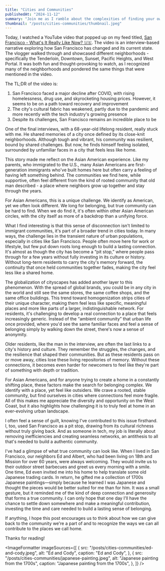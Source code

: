 ```yaml
---
title: "Cities and Communities"
publishedAt: "2024-11-12"
summary: "Join me as I ramble about the complexities of finding your own community."
thumbnail: "/posts/cities-communities/thumbnail.jpeg"
---
```


<HeroImage
  src="/posts/cities-communities/thumbnail.jpeg"
  alt="A picture of a cookout I hosted in our backyard, San Francisco, CA"
  caption="Backyard cookout, San Francisco, CA"
/>

Today, I watched a YouTube video that popped up on my feed titled, [San Francisco - What's It Really Like Now? 🇺🇸](https://youtu.be/zAfVNkSRSM4?si=tK13QfR3-J-Q7yMA). The video is an interview-based narrative exploring how San Francisco has changed and its current state. The vlogger walked through and showcased different neighborhoods - specifically the Tenderloin, Downtown, Sunset, Pacific Heights, and West Portal. It was both fun and thought-provoking to watch, as I recognized many of the neighborhoods and pondered the same things that were mentioned in the video.

The TL;DR of the video is:
1. San Francisco faced a major decline after COVID, with rising homelessness, drug use, and skyrocketing housing prices. However, it seems to be on a path toward recovery and improvement
2. The city's cultural fabric has weakened, partly due to the pandemic and more recently with the tech industry's growing presence
3. Despite its challenges, San Francisco remains an incredible place to be

One of the final interviews, with a 68-year-old lifelong resident, really stuck with me. He shared memories of a city once defined by its close-knit neighborhoods. Although tough and vibrant, his community was resilient, bound by shared challenges. But now, he finds himself feeling isolated, surrounded by unfamiliar faces in a city that feels less like home.

This story made me reflect on the Asian American experience. Like my parents, who immigrated to the U.S., many Asian Americans are first-generation immigrants who've built homes here but often carry a feeling of having left something behind. The communities we find here, while supportive, often feel different from the kind of rooted community that old man described - a place where neighbors grow up together and stay through the years.

For Asian Americans, this is a unique challenge. We identify as American, yet we often look different. We long for belonging, but true community can be hard to find. When we do find it, it's often within other Asian American circles, with the city itself as more of a backdrop than a unifying force.

What I find interesting is that this sense of disconnection isn't limited to immigrant communities, it's part of a broader trend in cities today. In many ways, the challenge lies in the transient nature of urban populations, especially in cities like San Francisco. People often move here for work or lifestyle, but few put down roots long enough to build a lasting connection. It's almost as though the city has become a “pit stop,” where people pass through for a few years without fully investing in its culture or history. Without long-term residents to carry the city's memory forward, the continuity that once held communities together fades, making the city feel less like a shared home.

The globalization of cityscapes has added another layer to this phenomenon. With the spread of global brands, you could be in any city in the world and still see the same stores, the same coffee shops, and the same office buildings. This trend toward homogenization strips cities of their unique character, making them feel less like specific, meaningful places and more like parts of a larger, indistinguishable network. For residents, it's challenging to develop a real connection to a place that feels increasingly generic. Instead of the “ambient community” that urban life once provided, where you'd see the same familiar faces and feel a sense of belonging simply by walking down the street, there's now a sense of anonymity.

Older residents, like the man in the interview, are often the last links to a city's history and culture. They remember the struggles, the changes, and the resilience that shaped their communities. But as these residents pass on or move away, cities lose these living repositories of memory. Without these connections, it becomes even harder for newcomers to feel like they're part of something with depth or tradition.

For Asian Americans, and for anyone trying to create a home in a constantly shifting place, these factors make the search for belonging complex. We identify with a place, yet feel like outsiders. We crave a rooted, stable community, but find ourselves in cities where connections feel more fragile. All of this makes me appreciate the diversity and opportunity on the West Coast, but it also highlights how challenging it is to truly feel at home in an ever-evolving urban landscape.

I often feel a sense of guilt, knowing I've contributed to this issue firsthand. I, too, used San Francisco as a pit stop, drawing from its cultural richness without truly giving back. And as someone in tech, my job is literally about removing inefficiencies and creating seamless networks, an antithesis to all that's needed to build a authentic community.
 
I've had a glimpse of what true community can look like. When I lived in San Francisco, our neighbors Ed and Albert, who had been living on 18th and Mission for over 60 years, were always welcoming. They would invite us to their outdoor street barbecues and greet us every morning with a smile. One time, Ed even invited me into his home to help translate some old Japanese trading cards. In return, he gifted me a collection of 1700s Japanese paintings—simply because he learned I was Japanese and thought the pieces would be better suited for me than for him. It was a small gesture, but it reminded me of the kind of deep connection and generosity that forms a true community. I can only hope that one day I'll have the chance to settle down somewhere and make a meaningful contribution, investing the time and care needed to build a lasting sense of belonging.

If anything, I hope this post encourages us to think about how we can give back to the community we're a part of and to recognize the ways we can all contribute to the places we call home.

Thanks for reading!

<ImageFormatter
  imageSources={[
    {
      src: "/posts/cities-communities/ed-and-cody.jpeg",
      alt: "Ed and Cody",
      caption: "Ed and Cody",
    },
    {
      src: "/posts/cities-communities/japanese-painting.jpeg",
      alt: "Japanese painting from the 1700s",
      caption: "Japanese painting from the 1700s",
    },
  ]}
/>
